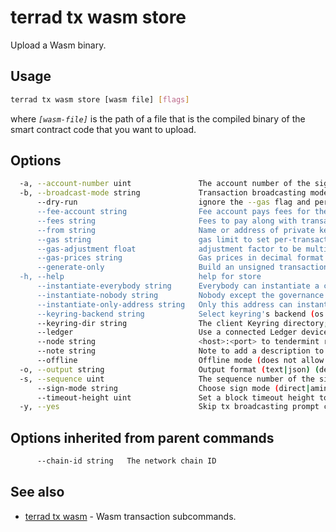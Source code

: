 # terrad tx wasm store

Upload a Wasm binary.

## Usage

```sh Terrad
terrad tx wasm store [wasm file] [flags]
```

where _`[wasm-file]`_ is the path of a file that is the compiled binary of the smart contract code that you want to upload.

## Options

```sh Terrad
  -a, --account-number uint               The account number of the signing account (offline mode only)
  -b, --broadcast-mode string             Transaction broadcasting mode (sync|async|block) (default "sync")
      --dry-run                           ignore the --gas flag and perform a simulation of a transaction, but don't broadcast it (when enabled, the local Keybase is not accessible)
      --fee-account string                Fee account pays fees for the transaction instead of deducting from the signer
      --fees string                       Fees to pay along with transaction; eg: 10uluna
      --from string                       Name or address of private key with which to sign
      --gas string                        gas limit to set per-transaction; set to "auto" to calculate sufficient gas automatically (default 200000)
      --gas-adjustment float              adjustment factor to be multiplied against the estimate returned by the tx simulation; if the gas limit is set manually this flag is ignored  (default 1)
      --gas-prices string                 Gas prices in decimal format to determine the transaction fee (e.g. 0.1uluna)
      --generate-only                     Build an unsigned transaction and write it to STDOUT (when enabled, the local Keybase is not accessible)
  -h, --help                              help for store
      --instantiate-everybody string      Everybody can instantiate a contract from the code, optional
      --instantiate-nobody string         Nobody except the governance process can instantiate a contract from the code, optional
      --instantiate-only-address string   Only this address can instantiate a contract instance from the code, optional
      --keyring-backend string            Select keyring's backend (os|file|kwallet|pass|test|memory) (default "os")
      --keyring-dir string                The client Keyring directory; if omitted, the default 'home' directory will be used
      --ledger                            Use a connected Ledger device
      --node string                       <host>:<port> to tendermint rpc interface for this chain (default "tcp://localhost:26657")
      --note string                       Note to add a description to the transaction (previously --memo)
      --offline                           Offline mode (does not allow any online functionality
  -o, --output string                     Output format (text|json) (default "json")
  -s, --sequence uint                     The sequence number of the signing account (offline mode only)
      --sign-mode string                  Choose sign mode (direct|amino-json), this is an advanced feature
      --timeout-height uint               Set a block timeout height to prevent the tx from being committed past a certain height
  -y, --yes                               Skip tx broadcasting prompt confirmation
```

## Options inherited from parent commands

```sh Terrad
      --chain-id string   The network chain ID
```

## See also

* [terrad tx wasm](./terrad_tx_wasm.mdx)	 - Wasm transaction subcommands.



